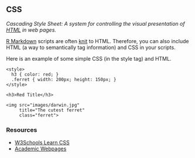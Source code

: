 ## CSS

<dfn>Cascading Style Sheet: A system for controlling the visual presentation of [HTML](h.html#html) in web pages.</dfn>

[R Markdown](r.html#r-markdown) scripts are often [knit](k.html#knit) to HTML. Therefore, you can also include HTML (a way to semantically tag information) and CSS in your scripts.

Here is an example of some simple CSS (in the style tag) and HTML. 
```
<style>
  h3 { color: red; }
  .ferret { width: 200px; height: 150px; }
</style>

<h3>Red Title</h3>

<img src="images/darwin.jpg" 
     title="The cutest ferret" 
     class="ferret">
```

### Resources

* [W3Schools Learn CSS](https://www.w3schools.com/css/){target="_blank"}
* [Academic Webpages](https://debruine.github.io/tutorials/webpages.html#webpage-styles){target="_blank"}
